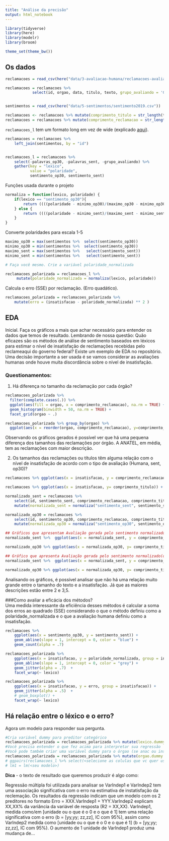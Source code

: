 ```yaml
---
title: "Análise da precisão"
output: html_notebook
---
```


```r
library(tidyverse)
library(here)
library(modelr)
library(broom)

theme_set(theme_bw())
```

## Os dados

```r

reclamacoes = read_csv(here("data/3-avaliacao-humana/reclamacoes-avaliadas-20190515.csv"))

reclamacoes = reclamacoes %>%
            select(id, orgao, data, titulo, texto, grupo_avaliando = 'Grupo que vai avaliar', insatisfacao, avaliadores, range.avaliacoes)


sentimentos = read_csv(here("data/5-sentimentos/sentimento2019.csv"))

reclamacoes <- reclamacoes %>% mutate(comprimento_titulo = str_length(titulo))
reclamacoes = reclamacoes %>% mutate(comprimento_reclamacao = str_length(texto))
```

`reclamacoes_l` tem um formato long em vez de wide (explicado [aqui](https://sejdemyr.github.io/r-tutorials/basics/wide-and-long/)).

```r
reclamacoes = reclamacoes %>% 
    left_join(sentimentos, by = "id")


reclamacoes_l = reclamacoes %>%  
    select(-palavras_op30, -palavras_sent, -grupo_avaliando) %>% 
    gather(key = "lexico", 
           value = "polaridade", 
           sentimento_op30, sentimento_sent)


```

Funções usada durante o projeto
```r
normaliza = function(lexico, polaridade) {
    if(lexico == "sentimento_op30"){
        return ((((polaridade - minimo_op30)/(maximo_op30 - minimo_op30)) * -4) + 5)
    } else {
        return ((((polaridade - minimo_sent)/(maximo_sent - minimo_sent)) * -4) + 5)
    }
}
```

Converte polaridades para escala 1-5

```r
maximo_op30 = max(sentimentos %>%  select(sentimento_op30))
minimo_op30 = min(sentimentos %>%  select(sentimento_op30))
maximo_sent = max(sentimentos %>%   select(sentimento_sent))
minimo_sent = min(sentimentos %>%   select(sentimento_sent))

# Faça você mesmo. Crie a variável polaridade_normalizada

reclamacoes_polarizada = reclamacoes_l %>% 
     mutate(polaridade_normalizada = normaliza(lexico, polaridade))

```

Calcula o erro (SSE) por reclamação. (Erro quadático).

```r
reclamacoes_polarizada = reclamacoes_polarizada %>% 
    mutate(erro = (insatisfacao - polaridade_normalizada) ** 2 )
```


## EDA

Inicial. Faça os gráficos a mais que achar necessário para entender os dados que temos de resultado. Lembrando de nossa questão: Quão eficazes são os métodos de análise de sentimento baseados em léxicos para estimar o nível de insatisfação de reclamações recebidas pelo reclameaqui do governo federal? Existe um exemplo de EDA no repositório. Uma decisão importante a ser usada é se vamos considerar as avaliações humanas onde houve muita discordância sobre o nível de insatisfação.

### Questionamentos:
1) Há diferença no tamanho da reclamação por cada órgão?
```r
reclamacoes_polarizada %>% 
  filter(complete.cases(.)) %>% 
  ggplot(aes(fill = orgao, x = comprimento_reclamacao), na.rm = TRUE) + 
  geom_histogram(binwidth = 50, na.rm = TRUE) + 
  facet_grid(orgao ~ .)

reclamacoes_polarizada %>% group_by(orgao) %>% 
  ggplot(aes(x = reorder(orgao, comprimento_reclamacao), y=comprimento_reclamacao)) + geom_boxplot()

```
Observando os gráficos gerados é possível ver que  há uma pequena diferença dos tamanhos das reclamações por órgão. A ANATEL, em média, tem as reclamações com maior descrição.

2) Os tamanhos das reclamações ou títulos têm alguma relação com o nível de insatisfação de acordo com o tipo de avaliação (Humana, sent, op30)?
```r
reclamacoes %>% ggplot(aes(x = insatisfacao, y = comprimento_reclamacao)) + geom_point()
```

```r
reclamacoes %>% ggplot(aes(x = insatisfacao, y= comprimento_titulo)) + geom_point()
```

```r
normalizado_sent = reclamacoes %>%  
    select(id, sentimento_sent, comprimento_reclamacao, comprimento_titulo) %>% 
    mutate(normalizada_sent = normaliza("sentimento_sent", sentimento_sent))

normalizado_op30 = reclamacoes %>%  
    select(id, sentimento_op30, comprimento_reclamacao, comprimento_titulo) %>% 
    mutate(normalizada_op30 = normaliza("sentimento_op30", sentimento_op30))
```

```r
## Gráficos que apresentam Avaliação gerada pelo sentimento normalizado(op30 ou sent) x Comprimento da descrição da reclamação
normalizado_sent %>%  ggplot(aes(x = normalizada_sent, y = comprimento_reclamacao)) + geom_point()
```

```r
normalizado_op30 %>% ggplot(aes(x = normalizada_op30, y= comprimento_titulo)) + geom_point()
```

```r
## Gráfico que apresenta Avaliação gerada pelo sentimento normalizado(op30 ou sent) x Comprimento do título
normalizado_sent %>%  ggplot(aes(x = normalizada_sent, y = comprimento_titulo)) + geom_point()
```
```r
normalizado_op30 %>% ggplot(aes(x = normalizada_op30, y= comprimento_titulo)) + geom_point()
```
Analisando os gráficos, é possível analisar que não há uma relação muito grande entre o tamanho do texto e a insatisfação. Já que as maiores descrições estão entre 2 e 3,5. 

###Como avaliar a eficácia dos métodos?  
Uma medida interessante da eficiência desses métodos é calcular a soma dos erros ao quadrado (SSE) considerando o que o método definiu como a polaridade_normalizada e o que a avaliação humana definiu como a insatisfação.

```r
reclamacoes %>% 
    ggplot(aes(x = sentimento_op30, y = sentimento_sent)) + 
    geom_abline(slope = 1, intercept = 0, color = "blue") + 
    geom_count(alpha = .7) 

```

```r
reclamacoes_polarizada %>% 
    ggplot(aes(x = insatisfacao, y = polaridade_normalizada, group = insatisfacao)) + 
    geom_abline(slope = 1, intercept = 0, color = "grey") + 
    geom_jitter(alpha = .7)  + 
    facet_wrap(~ lexico)

reclamacoes_polarizada %>% 
    ggplot(aes(x = insatisfacao, y = erro, group = insatisfacao)) + 
    geom_jitter(alpha = .5)  +
    # geom_boxplot() + 
    facet_wrap(~ lexico)
```


## Há relação entre o léxico e o erro?

Agora um modelo para responder sua pergunta.

```r
#Cria variável dummy para preditor categórico
reclamacoes_polarizada = reclamacoes_polarizada %>% mutate(lexico.dummy = if_else(lexico == "sentimento_sent", 1, 0))
#Você precisa entender o que fez acima para interpretar sua regressão
#Você pode também criar uma variável dummy para o órgao (se anac ou inss)
reclamacoes_polarizada = reclamacoes_polarizada %>% mutate(orgao.dummy = if_else(orgao == "ANS", 1, 0))
# ggpairs(reclamacoes_l %>% select(<selecione as colulas que vc quer usar aqui>))
# lm1 = lm(<seu modelo>)
```

**Dica** - o texto de resultado que queremos produzir é algo como: 

Regressão múltipla foi utilizada para analisar se VarIndep1 e VarIndep2 tem uma associação significativa com o erro na estimativa de instatisfação da reclemação. Os resultados da regressão indicam que um modelo com os 2 preditores no formato Erro = XXX.VarIndep1 + YYY.VarIndep2 explicam XX,XX% da variância da variável de resposta (R2 = XX,XX). VarIndep1, medida como/em [unidade ou o que é o 0 e o que é 1] tem uma relação significativa com o erro (b = [yy,yy;  zz,zz], IC com 95%), assim como VarIndep2 medida como [unidade ou o que é o 0 e o que é 1] (b = [yy,yy;  zz,zz], IC com 95%). O aumento de 1 unidade de VarIndep1 produz uma mudança de...

